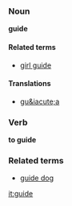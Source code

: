===Noun===
'''guide'''

====Related terms====
*[[girl guide]]

====Translations====
*[[gu&iacute;a]]

===Verb===
'''to guide'''

===Related terms===
*[[guide dog]]

[[it:guide]]